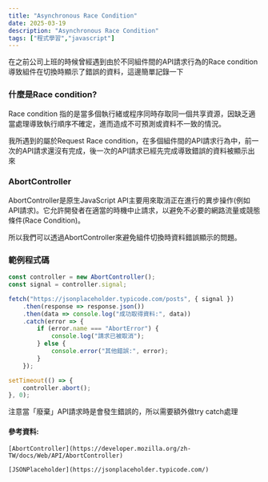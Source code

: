 ```yaml
---
title: "Asynchronous Race Condition"
date: 2025-03-19
description: "Asynchronous Race Condition"
tags: ["程式學習","javascript"]
---
```


在之前公司上班的時候曾經遇到由於不同組件間的API請求行為的Race condition導致組件在切換時顯示了錯誤的資料，這邊簡單記錄一下

### 什麼是Race condition?

Race condition 指的是當多個執行緒或程序同時存取同一個共享資源，因缺乏適當處理導致執行順序不確定，進而造成不可預測或資料不一致的情況。

我所遇到的屬於Request Race condition，在多個組件間的API請求行為中，前一次的API請求還沒有完成，後一次的API請求已經先完成導致錯誤的資料被顯示出來

### AbortController

AbortController是原生JavaScript API主要用來取消正在進行的異步操作(例如API請求)。它允許開發者在適當的時機中止請求，以避免不必要的網路流量或競態條件(Race Condition)。

所以我們可以透過AbortController來避免組件切換時資料錯誤顯示的問題。

### 範例程式碼

```javascript
const controller = new AbortController();
const signal = controller.signal;

fetch("https://jsonplaceholder.typicode.com/posts", { signal })
    .then(response => response.json())
    .then(data => console.log("成功取得資料:", data))
    .catch(error => {
        if (error.name === "AbortError") {
            console.log("請求已被取消");
        } else {
            console.error("其他錯誤:", error);
        }
    });

setTimeout(() => {
    controller.abort();
}, 0);
```
注意當「廢棄」API請求時是會發生錯誤的，所以需要額外做try catch處理

#### 參考資料:
    [AbortController](https://developer.mozilla.org/zh-TW/docs/Web/API/AbortController)

    [JSONPlaceholder](https://jsonplaceholder.typicode.com/)